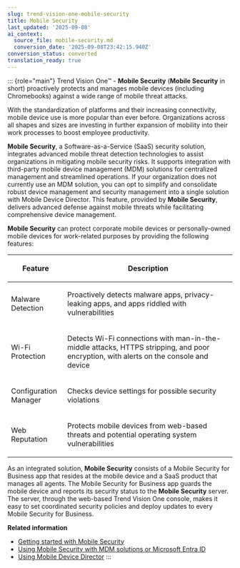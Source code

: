 ```yaml
---
slug: trend-vision-one-mobile-security
title: Mobile Security
last_updated: '2025-09-08'
ai_context:
  source_file: mobile-security.md
  conversion_date: '2025-09-08T23:42:15.940Z'
conversion_status: converted
translation_ready: true
---
```


::: {role="main"}
Trend Vision One™ - **Mobile Security** (**Mobile Security** in short) proactively protects and manages mobile devices (including Chromebooks) against a wide range of mobile threat attacks.

With the standardization of platforms and their increasing connectivity, mobile device use is more popular than ever before. Organizations across all shapes and sizes are investing in further expansion of mobility into their work processes to boost employee productivity.

**Mobile Security**, a Software-as-a-Service (SaaS) security solution, integrates advanced mobile threat detection technologies to assist organizations in mitigating mobile security risks. It supports integration with third-party mobile device management (MDM) solutions for centralized management and streamlined operations. If your organization does not currently use an MDM solution, you can opt to simplify and consolidate robust device management and security management into a single solution with Mobile Device Director. This feature, provided by **Mobile Security**, delivers advanced defense against mobile threats while facilitating comprehensive device management.

**Mobile Security** can protect corporate mobile devices or personally-owned mobile devices for work-related purposes by providing the following features:

<table>
<colgroup>
<col style="width: 25%" />
<col style="width: 75%" />
</colgroup>
<thead>
<tr>
<th><p>Feature</p></th>
<th><p>Description</p></th>
</tr>
</thead>
<tbody>
<tr>
<td><p>Malware Detection</p></td>
<td><p>Proactively detects malware apps, privacy-leaking apps, and apps riddled with vulnerabilities</p></td>
</tr>
<tr>
<td><p>Wi-Fi Protection</p></td>
<td><p>Detects Wi-Fi connections with man-in-the-middle attacks, HTTPS stripping, and poor encryption, with alerts on the console and device</p></td>
</tr>
<tr>
<td><p>Configuration Manager</p></td>
<td><p>Checks device settings for possible security violations</p></td>
</tr>
<tr>
<td><p>Web Reputation</p></td>
<td><p>Protects mobile devices from web-based threats and potential operating system vulnerabilities</p></td>
</tr>
</tbody>
</table>

As an integrated solution, **Mobile Security** consists of a Mobile Security for Business app that resides at the mobile device and a SaaS product that manages all agents. The Mobile Security for Business app guards the mobile device and reports its security status to the **Mobile Security** server. The server, through the web-based Trend Vision One console, makes it easy to set coordinated security policies and deploy updates to every Mobile Security for Business.

**Related information**

- [Getting started with Mobile Security](getting-started-mobile-security.md "Complete the initial setup to start using Mobile Security.")
- [Using Mobile Security with MDM solutions or Microsoft Entra ID](mobile-security-mdm-solutions.mdx)
- [Using Mobile Device Director](using-mobile-device-director.mdx)
:::
